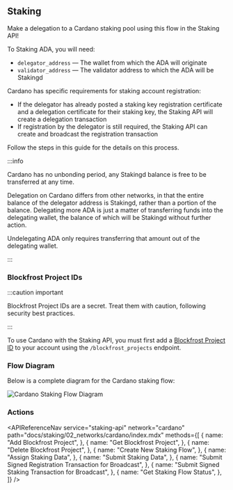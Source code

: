 
## Staking

Make a delegation to a Cardano staking pool using this flow in the Staking API!

To Staking ADA, you will need:

- `delegator_address` &mdash; The wallet from which the ADA will originate
- `validator_address` &mdash; The validator address to which the ADA will be Stakingd

Cardano has specific requirements for staking account registration:

- If the delegator has already posted a staking key registration certificate and a delegation certificate for their staking key, the Staking API will create a delegation transaction
- If registration by the delegator is still required, the Staking API can create and broadcast the registration transaction

Follow the steps in this guide for the details on this process.

:::info

Cardano has no unbonding period, any Stakingd balance is free to be transferred at any time.

Delegation on Cardano differs from other networks, in that the entire balance of the delegator address is Stakingd, rather than a portion of the balance. Delegating more ADA is just a matter of transferring funds into the delegating wallet, the balance of which will be Stakingd without further action.

Undelegating ADA only requires transferring that amount out of the delegating wallet.

:::

### Blockfrost Project IDs

:::caution important

Blockfrost Project IDs are a secret. Treat them with caution, following security best practices.

:::

To use Cardano with the Staking API, you must first add a [Blockfrost Project ID](https://blockfrost.dev/docs/overview/getting-started#creating-first-project) to your account using the `/blockfrost_projects` endpoint.

### Flow Diagram

Below is a complete diagram for the Cardano staking flow:

<img src={img1} alt="Cardano Staking Flow Diagram" className="inline-image" />

### Actions

<APIReferenceNav
  service="staking-api"
  network="cardano"
  path="docs/staking/02_networks/cardano/index.mdx"
  methods={[
    {
      name: "Add Blockfrost Project",
    },
    {
      name: "Get Blockfrost Project",
    },
    {
      name: "Delete Blockfrost Project",
    },
    {
      name: "Create New Staking Flow",
    },
    {
      name: "Assign Staking Data",
    },
    {
      name: "Submit Staking Data",
    },
    {
      name: "Submit Signed Registration Transaction for Broadcast",
    },
    {
      name: "Submit Signed Staking Transaction for Broadcast",
    },
    {
      name: "Get Staking Flow Status",
    },
  ]}
/>
